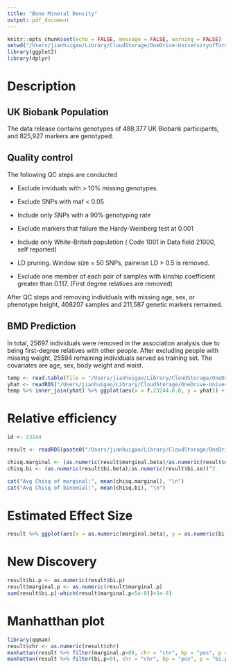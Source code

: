 ```yaml
---
title: "Bone Mineral Density"
output: pdf_document
---
```


```r
knitr::opts_chunk$set(echo = FALSE, message = FALSE, warning = FALSE)
setwd("/Users/jianhuigao/Library/CloudStorage/OneDrive-UniversityofToronto/EHR_research/SyntheticSurrogateAnalysis/Data/")
library(ggplot2)
library(dplyr)
```

# Description
## UK Biobank Population

The data release contains genotypes of 488,377 UK Biobank participants, and 825,927 markers are genotyped.

## Quality control

The following QC steps are conducted

-   Exclude inviduals with \> 10% missing genotypes.

-   Exclude SNPs with maf \< 0.05

-   Include only SNPs with a 90% genotyping rate

-   Exclude markers that failure the Hardy-Weinberg test at 0.001

-   Include only White-British population ( Code 1001 in Data field 21000, self reported)

-   LD pruning. Window size = 50 SNPs, pairwise LD \> 0.5 is removed.

-   Exclude one member of each pair of samples with kinship coefficient greater than 0.117. (First degree relatives are removed)

After QC steps and removing individuals with missing age, sex, or phenotype height, 408207 samples and 211,587 genetic markers remained.

## BMD Prediction
In total, 25697 individuals were removed in the association analysis due to being first-degree relatives with other people. After excluding people with missing weight, 25594 remaining individuals served as training set. The covariates are age, sex, body weight and waist. 

```r
temp <- read.table(file = "/Users/jianhuigao/Library/CloudStorage/OneDrive-UniversityofToronto/EHR_research/SyntheticSurrogateAnalysis/Data/BD.tab", header = TRUE)
yhat <- readRDS("/Users/jianhuigao/Library/CloudStorage/OneDrive-UniversityofToronto/EHR_research/SyntheticSurrogateAnalysis/Data/prediected_23244.rds")
temp %>% inner_join(yhat) %>% ggplot(aes(x = f.23244.0.0, y = yhat)) + geom_point() + geom_abline(slope = 1, col = 'red') + xlab("Observed BMD") + ylab("yhat") + ggtitle("Random Forest Prediction")
```


# Relative efficiency
```r
id <- 23244

result <- readRDS(paste0("/Users/jianhuigao/Library/CloudStorage/OneDrive-UniversityofToronto/EHR_research/SyntheticSurrogateAnalysis/Data/binormal_field=", id, "_analysis.rds"))

chisq.marginal <- (as.numeric(result$marginal.beta)/as.numeric(result$marginal.se))^2
chisq.bi <- (as.numeric(result$bi.beta)/as.numeric(result$bi.se))^2

cat("Avg Chisq of marginal:", mean(chisq.marginal), "\n")
cat("Avg Chisq of binomial:", mean(chisq.bi), "\n")
```

# Estimated Effect Size
```r
result %>% ggplot(aes(x = as.numeric(marginal.beta), y = as.numeric(bi.beta))) + geom_point()
```

# New Discovery

```r
result$bi.p <- as.numeric(result$bi.p)
result$marginal.p <- as.numeric(result$marginal.p)
sum(result$bi.p[-which(result$marginal.p<5e-8)]<5e-8)
```

# Manhatthan plot
```r
library(qqman)
result$chr <- as.numeric(result$chr)
manhattan(result %>% filter(marginal.p>0), chr = "chr", bp = "pos", p = "marginal.p", snp = "rsid", suggestiveline = FALSE, main = "Marginal")
manhattan(result %>% filter(bi.p>0), chr = "chr", bp = "pos", p = "bi.p", snp = "rsid", suggestiveline = FALSE, main = "Synethic Surrogate", highlight = result %>% filter(bi.p < 5e-8 & marginal.p > 5e-8) %>% pull(rsid), ylim = c(0,300))
```

